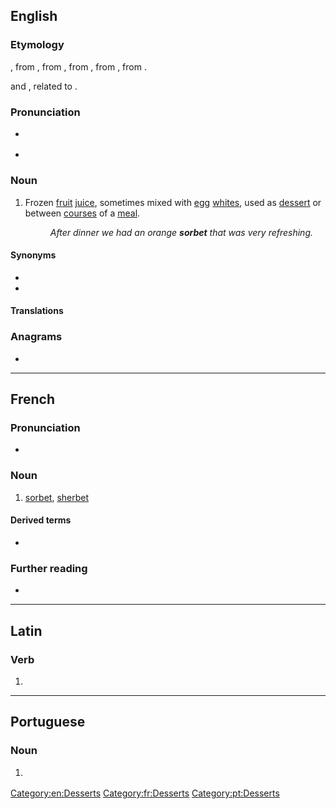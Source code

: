{{also|Sorbet|sörbet}}
==English==

===Etymology===
{{bor|en|fr|sorbet}}, from {{der|en|frm|}}, from {{der|en|roa-oit|sorbetto}}, from {{der|en|ota|شربت|tr=şerbet}}, from {{der|en|fa|شربت|tr=šarbat}}, from {{der|en|ar|شَرْبَة||drink}}.

{{doublet|en|sherbet}} and {{m|en|sharbat}}, related to {{m|en|syrup}}.

===Pronunciation===
* {{a|Canada|GenAm}} {{IPA|/sɔɹˈbeɪ/|lang=en}}
* {{a|RP}} {{IPA|/ˈsɔːbeɪ/|lang=en}}

===Noun===
{{en-noun|~}}

# Frozen [[fruit]] [[juice]], sometimes mixed with [[egg]] [[whites]], used as [[dessert]] or between [[courses]] of a [[meal]].
#: ''After dinner we had an orange '''sorbet''' that was very refreshing.''

====Synonyms====
* {{l|en|ice}}
* {{l|en|Italian ice}}

====Translations====
{{trans-see|frozen fruit juice|sherbet}}

===Anagrams===
* {{anagrams|en|a=beorst|Boster|Stober|Tobers|besort|borest|strobe|tobers}}

[[Category:en:Desserts]]

----

==French==

===Pronunciation===
* {{fr-IPA}}

===Noun===
{{fr-noun|m}}

# [[sorbet#English|sorbet]], [[sherbet]]

====Derived terms====
* {{l|fr|sorbetière}}

===Further reading===
* {{R:TLFi}}

[[Category:fr:Desserts]]

----

==Latin==

===Verb===
{{la-verb-form|sorbet}}

# {{inflection of|sorbeō||3|s|pres|actv|indc|lang=la}}

----

==Portuguese==

===Noun===
{{pt-noun|m|-}}

# {{l|en|sorbet}} {{gloss|frozen fruit juice}}

[[Category:pt:Desserts]]